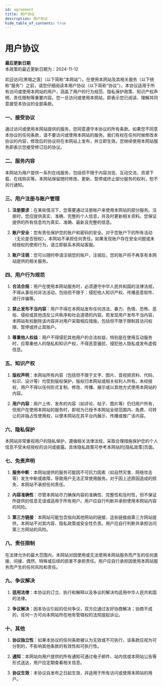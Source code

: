 ```yaml
---
id: agreement
title: 用户协议
description: 用户协议
hide_table_of_contents: true
---
```


# 用户协议

**最后更新日期**  
本政策的最近更新日期为：2024-11-12

欢迎访问[黑暗之莲]（以下简称“本网站”）。在使用本网站及其相关服务（以下统称“服务”）之前，请您仔细阅读本用户协议（以下简称“协议”）。本协议适用于所有访问或使用本网站的用户，涵盖了用户的行为规范、隐私保护政策、知识产权声明、责任限制等重要内容。您一旦访问或使用本网站，即表示您已阅读、理解并同意接受本协议的全部条款。

### 一、接受协议

通过访问或使用本网站提供的服务，您同意遵守本协议的所有条款。如果您不同意本协议的任何条款，请不要访问或使用本网站的服务。我们有权在任何时候修改本协议的内容，修改后的协议将在本网站上发布，并立即生效。您继续使用本网站服务即表示您接受修订后的协议。

### 二、服务内容

本网站为用户提供一系列在线服务，包括但不限于内容浏览、互动交流、资源下载、在线购买等。本网站保留随时修改、更新、暂停或终止部分服务的权利，恕不另行通知。

### 三、用户注册与账户管理

1. **注册要求**：在某些情况下，您需要通过注册账户来使用本网站的部分服务。注册时，您应提供真实、准确、完整的个人信息，并及时更新相关资料。您保证提供的所有信息均为真实、准确、最新且完整的信息。
   
2. **账户安全**：您有责任保护您的账户和密码的安全。对于您账户下的所有活动（无论是否授权），本网站不承担任何责任。如果发现账户存在安全问题或未经授权的使用行为，请立即联系本网站客服。

3. **账户注销**：您可以随时申请注销您的账户，注销后，您的账户将不再享有本网站提供的相关服务。

### 四、用户行为规范

1. **合法合规**：用户在使用本网站服务时，必须遵守中华人民共和国的法律法规，不得从事任何非法活动，包括但不限于：侵犯他人知识产权、传播恶意软件、进行诈骗等。

2. **禁止发布不当内容**：用户不得在本网站发布任何违法、暴力、色情、恐怖、恶俗、侵权或其他违反公共秩序和社会道德的内容。若发现用户发布不当内容，本网站有权删除该内容并对用户采取相应措施，包括但不限于限制其访问权限、暂停或终止其账户。

3. **尊重他人权益**：用户不得侵犯其他用户的合法权益，特别是在使用互动服务时，应尊重他人的隐私和知识产权，不得恶意骚扰、侵犯他人隐私或发布虚假信息。

### 五、知识产权

1. **版权声明**：本网站所有内容（包括但不限于文字、图片、音视频资料、代码、标识、设计等）均受到版权保护，版权归本网站或相关权利人所有。未经授权，用户不得以任何形式复制、修改、传播、展示或以其他方式使用本网站的内容。

2. **用户内容**：用户上传、发布的内容（如评论、帖子、图片等）仍归用户所有，但用户在使用本网站的服务时，即视为已授予本网站全球范围内、免费、可转让的非独占性使用权，以便本网站在其平台内展示、传播或推广该内容。

### 六、隐私保护

本网站非常重视用户的隐私保护，遵循相关法律法规，采取合理措施保护您的个人信息不受未经授权的访问或披露。具体隐私政策可参考本网站的[隐私政策]页面。

### 七、免责声明

1. **服务中断**：本网站提供的服务可能因不可抗力因素（如自然灾害、网络攻击等）发生中断或故障，导致用户无法正常使用服务。对于因上述原因造成的损失，本网站不承担任何责任。

2. **内容准确性**：尽管本网站尽力确保内容的准确性、完整性和及时性，但不保证所提供的信息无误或适用于所有用户。用户应自行判断并承担使用本网站内容的风险。

3. **第三方链接**：本网站可能包含指向其他网站的链接，这些链接由第三方网站提供，本网站不对其内容、隐私政策或安全性负责。用户应自行判断并承担访问第三方网站的风险。

### 八、责任限制

在法律允许的最大范围内，本网站对因使用或无法使用本网站服务而产生的任何直接、间接、偶然、特殊或后续的损害不承担责任。用户应自行承担因使用本网站服务而产生的任何风险和责任。

### 九、争议解决

1. **适用法律**：本协议的订立、执行和解释以及争议的解决均适用中华人民共和国的法律。

2. **争议解决**：因本协议引起的任何争议，双方应通过友好协商解决；协商不成的，任何一方可向本网站所在地有管辖权的法院提起诉讼。

### 十、其他

1. **协议独立性**：如果本协议的任何条款被认为无效或不可执行，该条款应视为可分割的，不影响其他条款的有效性和可执行性。

2. **通知**：本网站向用户提供的所有通知可通过电子邮件、站内信或本网站公告等形式送达，用户应定期查看相关信息。

3. **协议生效**：本协议自发布之日起生效，并适用于所有访问或使用本网站的用户。
